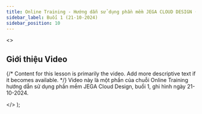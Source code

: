 ```yaml
---
title: Online Training - Hướng dẫn sử dụng phần mềm JEGA CLOUD DESIGN (Buổi 1 - 21-10-2024)
sidebar_label: Buổi 1 (21-10-2024)
sidebar_position: 10
---
```



  <>
    <h2>Giới thiệu Video</h2>
    <p>
      {/* Content for this lesson is primarily the video. Add more descriptive text if it becomes available. */}
      Video này là một phần của chuỗi Online Training hướng dẫn sử dụng phần mềm JEGA Cloud Design, buổi 1, ghi hình ngày 21-10-2024.
    </p>
  </>
);


<VideoWithTimestamps
  youtubeId="sxDfjiZksZ4"
  videoPlayerTitle="Online Training - Hướng dẫn sử dụng phần mềm JEGA CLOUD DESIGN (Buổi 1 - 21-10-2024)"
  introContent={introContentOtJcd10}
  timestamps={timestampsDataOtJcd10}
/>

